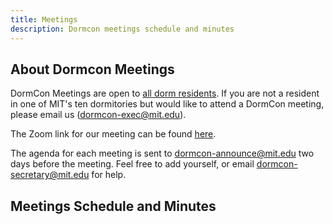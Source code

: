 ```yaml
---
title: Meetings
description: Dormcon meetings schedule and minutes
---
```


## About Dormcon Meetings

DormCon Meetings are open to [all dorm residents](/about/voting-members). If you are not a resident in one of MIT's ten dormitories but would like to attend a DormCon meeting, please email us (dormcon-exec@mit.edu).

The Zoom link for our meeting can be found [here](https://mit.zoom.us/j/93298082254).

The agenda for each meeting is sent to dormcon-announce@mit.edu two days before the meeting. Feel free to add yourself, or email dormcon-secretary@mit.edu for help.

## Meetings Schedule and Minutes


<MeetingsComponent meetings={meetings} />